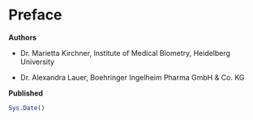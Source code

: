 # Preface {.unnumbered}

**Authors**

-   Dr. Marietta Kirchner, Institute of Medical Biometry, Heidelberg University

-   Dr. Alexandra Lauer, Boehringer Ingelheim Pharma GmbH & Co. KG

**Published**

```r
Sys.Date()
```

